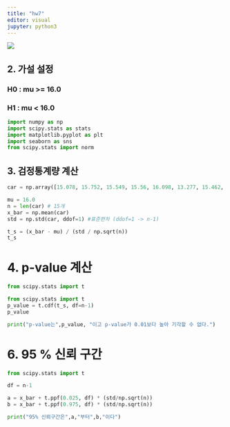 ```yaml
---
title: "hw7"
editor: visual
jupyter: python3
---
```


![](다운로드.jfif)

## 2. 가설 설정

### H0 : mu >= 16.0 
### H1 : mu < 16.0 

```python

import numpy as np
import scipy.stats as stats
import matplotlib.pyplot as plt
import seaborn as sns
from scipy.stats import norm


```

## 3. 검정통계량 계산

```python

car = np.array([15.078, 15.752, 15.549, 15.56, 16.098, 13.277, 15.462, 16.116, 15.214, 16.93, 14.118, 14.927, 15.382, 16.709, 16.804])

mu = 16.0
n = len(car) # 15개
x_bar = np.mean(car)
std = np.std(car, ddof=1) #표준편차 (ddof=1 -> n-1)

t_s = (x_bar - mu) / (std / np.sqrt(n))
t_s

```

# 4. p-value 계산

```python

from scipy.stats import t

from scipy.stats import t
p_value = t.cdf(t_s, df=n-1)
p_value

print("p-value는",p_value, "이고 p-value가 0.01보다 높아 기각할 수 없다.")


```

# 6. 95 % 신뢰 구간

```python

from scipy.stats import t

df = n-1

a = x_bar + t.ppf(0.025, df) * (std/np.sqrt(n))
b = x_bar + t.ppf(0.975, df) * (std/np.sqrt(n))

print("95% 신뢰구간은",a,"부터",b,"이다")

```
